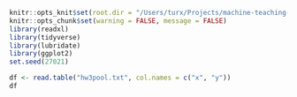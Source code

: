 ```r
knitr::opts_knit$set(root.dir = "/Users/turx/Projects/machine-teaching-23sp/hw03-machine-teaching-ols")
knitr::opts_chunk$set(warning = FALSE, message = FALSE)
library(readxl)
library(tidyverse)
library(lubridate)
library(ggplot2)
set.seed(27021)
```

```r
df <- read.table("hw3pool.txt", col.names = c("x", "y"))
df
```
